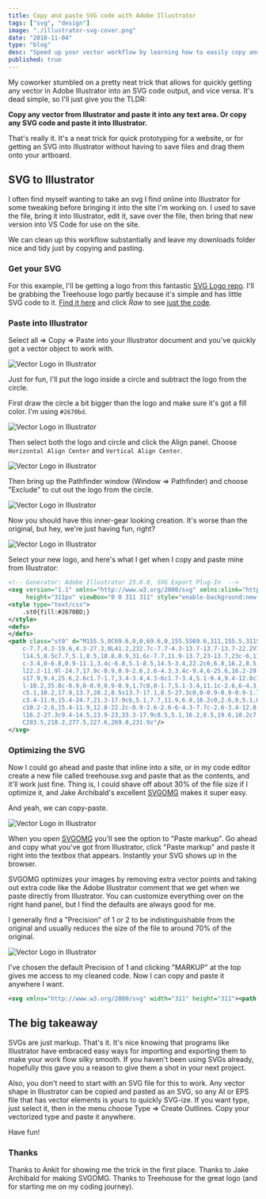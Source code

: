```yaml
---
title: Copy and paste SVG code with Adobe Illustrator
tags: ["svg", "design"]
image: "./illustrator-svg-cover.png"
date: "2018-11-04"
type: "blog"
desc: "Speed up your vector workflow by learning how to easily copy and paste SVG between Illustrator and your favorite code editor."
published: true
---
```


My coworker stumbled on a pretty neat trick that allows for quickly getting any vector in Adobe Illustrator into an SVG code output, and vice versa. It's dead simple, so I'll just give you the TLDR:

**Copy any vector from Illustrator and paste it into any text area. Or copy any SVG code and paste it into Illustrator.**

That's really it. It's a neat trick for quick prototyping for a website, or for getting an SVG into Illustrator without having to save files and drag them onto your artboard.

## SVG to Illustrator

I often find myself wanting to take an svg I find online into Illustrator for some tweaking before bringing it into the site I'm working on. I used to save the file, bring it into Illustrator, edit it, save over the file, then bring that new version into VS Code for use on the site.

We can clean up this workflow substantially and leave my downloads folder nice and tidy just by copying and pasting.

### Get your SVG

For this example, I'll be getting a logo from this fantastic [SVG Logo repo](https://github.com/gilbarbara/logos). I'll be grabbing the Treehouse logo partly because it's simple and has little SVG code to it. [Find it here](https://github.com/gilbarbara/logos/blob/master/logos/treehouse.svg) and click _Raw_ to see [just the code](https://raw.githubusercontent.com/gilbarbara/logos/master/logos/treehouse.svg).

### Paste into Illustrator

Select all => Copy => Paste into your Illustrator document and you've quickly got a vector object to work with.

![Vector Logo in Illustrator](illustrator-svg-1.png "Vector Logo in Illustrator")

Just for fun, I'll put the logo inside a circle and subtract the logo from the circle.

First draw the circle a bit bigger than the logo and make sure it's got a fill color. I'm using `#2670bd`.

![Vector Logo in Illustrator](illustrator-svg-2.png "Vector Logo in Illustrator")

Then select both the logo and circle and click the Align panel. Choose `Horizontal Align Center` and `Vertical Align Center`.

![Vector Logo in Illustrator](illustrator-svg-3.png "Vector Logo in Illustrator")

Then bring up the Pathfinder window (Window => Pathfinder) and choose "Exclude" to cut out the logo from the circle.

![Vector Logo in Illustrator](illustrator-svg-4.png "Vector Logo in Illustrator")

Now you should have this inner-gear looking creation. It's worse than the original, but hey, we're just having fun, right?

![Vector Logo in Illustrator](illustrator-svg-5.png "Vector Logo in Illustrator")

Select your new logo, and here's what I get when I copy and paste mine from Illustrator:

```svg
<!-- Generator: Adobe Illustrator 23.0.0, SVG Export Plug-In  -->
<svg version="1.1" xmlns="http://www.w3.org/2000/svg" xmlns:xlink="http://www.w3.org/1999/xlink" x="0px" y="0px" width="311px"
	 height="311px" viewBox="0 0 311 311" style="enable-background:new 0 0 311 311;" xml:space="preserve">
<style type="text/css">
	.st0{fill:#2670BD;}
</style>
<defs>
</defs>
<path class="st0" d="M155.5,0C69.6,0,0,69.6,0,155.5S69.6,311,155.5,311S311,241.4,311,155.5S241.4,0,155.5,0z M269.8,231.9L170,289
	c-7.7,4.3-19.6,4.3-27.3,0L41.2,232.7c-7.7-4.3-13.7-13.7-13.7-22.2V101.3c0-8.5,6-19.6,13.7-23.9L141.8,22c7.7-4.3,19.6-4.3,27.3,0
	l14.5,8.5c7.7,5.1,8.5,18.8,0.9,31.6c-7.7,11.9-13.7,23-13.7,23c-6,11.9-21.3,22.2-34.1,24.7l-3.4,0.9c-12.8,2.6-28.2-0.9-34.1-0.9
	c-3.4,0-6.8,0.9-11.1,3.4c-6.8,5.1-8.5,14.5-3.4,22.2c6,6.8,16.2,8.5,23,5.1c1.7-0.9,2.6-2.6,3.4-3.4c1.7-2.6,10.2-3.4,17.1-4.3h5.1
	l22.2-11.9l-24.7,17.9c-0.9,0.9-2.6,2.6-4.3,3.4c-9.4,6-25.6,16.2-29.9,17.1c-2.6,0-5.1,1.7-7.7,3.4c-7.7,6-9.4,16.2-3.4,23.9
	s17.9,9.4,25.6,2.6c1.7-1.7,3.4-3.4,4.3-6c1.7-3.4,5.1-9.4,9.4-12.8c1.7-1.7,6.8-6,9.4-7.7c5.1-3.4,6.8-3.4,8.5,0.9l10.2-21.3
	l-10.2,35.8c-0.9,0-0.9,0.9-0.9,1.7c0,0-1.7,5.1-3.4,11.1c-2.6,6-4.3,11.9-5.1,11.9s-0.9,0.9-1.7,0.9c-10.2,5.1-13.7,17.1-8.5,27.3
	c5.1,10.2,17.9,13.7,28.2,8.5s13.7-17.1,8.5-27.3c0,0-0.9-0.9-0.9-1.7c-0.9-0.9,1.7-11.1,5.1-23.9v-0.9
	c3.4-11.9,15.4-24.7,21.3-17.9c6,5.1,7.7,11.9,6.8,16.2c0,2.6,0,5.1,0.9,7.7c3.4,9.4,13.7,15.4,23,12.8
	c10.2-2.6,15.4-11.9,12.8-22.2c-0.9-2.6-2.6-6-4.3-7.7c-2.6-3.4-12.8-12.8-20.5-23.9l-0.9-0.9c-7.7-11.1-8.5-23.9-2.6-35.8
	l16.2-27.3c9.4-14.5,23.9-23,33.3-17.9c8.5,5.1,16.2,8.5,19.6,10.2c7.7,4.3,13.7,13.7,13.7,22.2v108.4
	C283.5,218.2,277.5,227.6,269.8,231.9z"/>
</svg>
```

### Optimizing the SVG

Now I could go ahead and paste that inline into a site, or in my code editor create a new file called treehouse.svg and paste that as the contents, and it'll work just fine. Thing is, I could shave off about 30% of the file size if I optimize it, and Jake Archibald's excellent [SVGOMG](https://jakearchibald.github.io/svgomg/) makes it super easy.

And yeah, we can copy-paste.

![Vector Logo in Illustrator](illustrator-svg-6.png "Vector Logo in Illustrator")

When you open [SVGOMG](https://jakearchibald.github.io/svgomg/) you'll see the option to "Paste markup". Go ahead and copy what you've got from Illustrator, click "Paste markup" and paste it right into the textbox that appears. Instantly your SVG shows up in the browser.

SVGOMG optimizes your images by removing extra vector points and taking out extra code like the Adobe Illustrator comment that we get when we paste directly from Illustrator. You can customize everything over on the right hand panel, but I find the defaults are always good for me.

I generally find a "Precision" of 1 or 2 to be indistinguishable from the original and usually reduces the size of the file to around 70% of the original.

![Vector Logo in Illustrator](illustrator-svg-7.png "Vector Logo in Illustrator")

I've chosen the default Precision of 1 and clicking "MARKUP" at the top gives me access to my cleaned code. Now I can copy and paste it anywhere I want.

```svg
<svg xmlns="http://www.w3.org/2000/svg" width="311" height="311"><path d="M155.5 0a155.5 155.5 0 1 0 0 311 155.5 155.5 0 0 0 0-311zm114.3 231.9L170 289a30.5 30.5 0 0 1-27.3 0L41.2 232.7a27.5 27.5 0 0 1-13.7-22.2V101.3c0-8.5 6-19.6 13.7-23.9L141.8 22a30.5 30.5 0 0 1 27.3 0l14.5 8.5c7.7 5.1 8.5 18.8.9 31.6-7.7 11.9-13.7 23-13.7 23a53.1 53.1 0 0 1-34.1 24.7l-3.4.9c-12.8 2.6-28.2-.9-34.1-.9-3.4 0-6.8.9-11.1 3.4a16.1 16.1 0 0 0-3.4 22.2c6 6.8 16.2 8.5 23 5.1 1.7-.9 2.6-2.6 3.4-3.4 1.7-2.6 10.2-3.4 17.1-4.3h5.1l22.2-11.9-24.7 17.9c-.9.9-2.6 2.6-4.3 3.4-9.4 6-25.6 16.2-29.9 17.1-2.6 0-5.1 1.7-7.7 3.4-7.7 6-9.4 16.2-3.4 23.9s17.9 9.4 25.6 2.6c1.7-1.7 3.4-3.4 4.3-6 1.7-3.4 5.1-9.4 9.4-12.8 1.7-1.7 6.8-6 9.4-7.7 5.1-3.4 6.8-3.4 8.5.9l10.2-21.3-10.2 35.8c-.9 0-.9.9-.9 1.7 0 0-1.7 5.1-3.4 11.1-2.6 6-4.3 11.9-5.1 11.9s-.9.9-1.7.9a19.8 19.8 0 0 0-8.5 27.3c5.1 10.2 17.9 13.7 28.2 8.5s13.7-17.1 8.5-27.3c0 0-.9-.9-.9-1.7-.9-.9 1.7-11.1 5.1-23.9v-.9c3.4-11.9 15.4-24.7 21.3-17.9 6 5.1 7.7 11.9 6.8 16.2 0 2.6 0 5.1.9 7.7 3.4 9.4 13.7 15.4 23 12.8 10.2-2.6 15.4-11.9 12.8-22.2a23 23 0 0 0-4.3-7.7c-2.6-3.4-12.8-12.8-20.5-23.9l-.9-.9a34 34 0 0 1-2.6-35.8l16.2-27.3c9.4-14.5 23.9-23 33.3-17.9 8.5 5.1 16.2 8.5 19.6 10.2a27.5 27.5 0 0 1 13.7 22.2v108.4c.2 8.6-5.8 18-13.5 22.3z" fill="#2670bd"/></svg>
```

## The big takeaway

SVGs are just markup. That's it. It's nice knowing that programs like Illustrator have embraced easy ways for importing and exporting them to make your work flow silky smooth. If you haven't been using SVGs already, hopefully this gave you a reason to give them a shot in your next project.

Also, you don't need to start with an SVG file for this to work. Any vector shape in Illustrator can be copied and pasted as an SVG, so any AI or EPS file that has vector elements is yours to quickly SVG-ize. If you want type, just select it, then in the menu choose Type => Create Outlines. Copy your vectorized type and paste it anywhere.

Have fun!

### Thanks

Thanks to Ankit for showing me the trick in the first place. Thanks to Jake Archibald for making SVGOMG. Thanks to Treehouse for the great logo (and for starting me on my coding journey).
